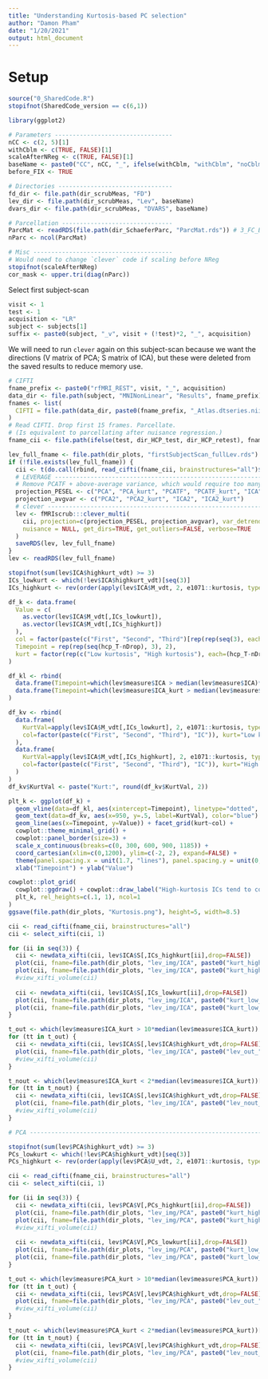 ```yaml
---
title: "Understanding Kurtosis-based PC selection"
author: "Damon Pham"
date: "1/20/2021"
output: html_document
---
```


# Setup

```r
source("0_SharedCode.R")
stopifnot(SharedCode_version == c(6,1))

library(ggplot2)
```

```r
# Parameters ---------------------------------
nCC <- c(2, 5)[1]
withCblm <- c(TRUE, FALSE)[1]
scaleAfterNReg <- c(TRUE, FALSE)[1]
baseName <- paste0("CC", nCC, "_", ifelse(withCblm, "withCblm", "noCblm"), ifelse(scaleAfterNReg, "ScaleAfterNReg", ""))
before_FIX <- TRUE

# Directories --------------------------------
fd_dir <- file.path(dir_scrubMeas, "FD")
lev_dir <- file.path(dir_scrubMeas, "Lev", baseName)
dvars_dir <- file.path(dir_scrubMeas, "DVARS", baseName)

# Parcellation -------------------------------
ParcMat <- readRDS(file.path(dir_SchaeferParc, "ParcMat.rds")) # 3_FC_Baselines
nParc <- ncol(ParcMat)

# Misc ---------------------------------------
# Would need to change `clever` code if scaling before NReg
stopifnot(scaleAfterNReg)
cor_mask <- upper.tri(diag(nParc))
```

Select first subject-scan 

```r
visit <- 1
test <- 1
acquisition <- "LR"
subject <- subjects[1]
suffix <- paste0(subject, "_v", visit + (!test)*2, "_", acquisition)
```

We will need to run `clever` again on this subject-scan because we want the directions (V matrix of PCA; S matrix of ICA), but these were deleted from the saved results to reduce memory use. 

```r
# CIFTI
fname_prefix <- paste0("rfMRI_REST", visit, "_", acquisition)
data_dir <- file.path(subject, "MNINonLinear", "Results", fname_prefix)
fnames <- list(
  CIFTI = file.path(data_dir, paste0(fname_prefix, "_Atlas.dtseries.nii"))
)
# Read CIFTI. Drop first 15 frames. Parcellate.
# (Is equivalent to parcellating after nuisance regression.)
fname_cii <- file.path(ifelse(test, dir_HCP_test, dir_HCP_retest), fnames$CIFTI)

lev_full_fname <- file.path(dir_plots, "firstSubjectScan_fullLev.rds")
if (!file.exists(lev_full_fname)) {
  cii <- t(do.call(rbind, read_cifti(fname_cii, brainstructures="all")$data))[seq(nDrop+1, hcp_T),] 
  # LEVERAGE --------------------------------------------------------------
  # Remove PCATF + above-average variance, which would require too many PCs.
  projection_PESEL <- c("PCA", "PCA_kurt", "PCATF", "PCATF_kurt", "ICA", "ICA_kurt")
  projection_avgvar <- c("PCA2", "PCA2_kurt", "ICA2", "ICA2_kurt")
  # clever ----------------------------------------------------------------
  lev <- fMRIscrub:::clever_multi(
    cii, projection=c(projection_PESEL, projection_avgvar), var_detrend=4,
    nuisance = NULL, get_dirs=TRUE, get_outliers=FALSE, verbose=TRUE
  )
  saveRDS(lev, lev_full_fname)
}
lev <- readRDS(lev_full_fname)
```

```r
stopifnot(sum(lev$ICA$highkurt_vdt) >= 3)
ICs_lowkurt <- which(!lev$ICA$highkurt_vdt)[seq(3)]
ICs_highkurt <- rev(order(apply(lev$ICA$M_vdt, 2, e1071::kurtosis, type=1)))[seq(3)]

df_k <- data.frame(
  Value = c(
    as.vector(lev$ICA$M_vdt[,ICs_lowkurt]), 
    as.vector(lev$ICA$M_vdt[,ICs_highkurt])
  ), 
  col = factor(paste(c("First", "Second", "Third")[rep(rep(seq(3), each=hcp_T-nDrop), 2)], "IC")),
  Timepoint = rep(rep(seq(hcp_T-nDrop), 3), 2),
  kurt = factor(rep(c("Low kurtosis", "High kurtosis"), each=(hcp_T-nDrop)*3))
)

df_kl <- rbind(
  data.frame(Timepoint=which(lev$measure$ICA > median(lev$measure$ICA)*4), kurt="Low kurtosis"),
  data.frame(Timepoint=which(lev$measure$ICA_kurt > median(lev$measure$ICA_kurt)*4), kurt="High kurtosis")
)

df_kv <- rbind(
  data.frame(
    KurtVal=apply(lev$ICA$M_vdt[,ICs_lowkurt], 2, e1071::kurtosis, type=1), 
    col=factor(paste(c("First", "Second", "Third"), "IC")), kurt="Low kurtosis"
  ),
  data.frame(
    KurtVal=apply(lev$ICA$M_vdt[,ICs_highkurt], 2, e1071::kurtosis, type=1), 
    col=factor(paste(c("First", "Second", "Third"), "IC")), kurt="High kurtosis"
  )
)
df_kv$KurtVal <- paste("Kurt:", round(df_kv$KurtVal, 2))

plt_k <- ggplot(df_k) + 
  geom_vline(data=df_kl, aes(xintercept=Timepoint), linetype="dotted", color="#3366FF") +
  geom_text(data=df_kv, aes(x=950, y=.5, label=KurtVal), color="blue") +
  geom_line(aes(x=Timepoint, y=Value)) + facet_grid(kurt~col) + 
  cowplot::theme_minimal_grid() + 
  cowplot::panel_border(size=3) + 
  scale_x_continuous(breaks=c(0, 300, 600, 900, 1185)) +
  coord_cartesian(xlim=c(0,1200), ylim=c(-2, 2), expand=FALSE) + 
  theme(panel.spacing.x = unit(1.7, "lines"), panel.spacing.y = unit(0, "lines")) +
  xlab("Timepoint") + ylab("Value")

cowplot::plot_grid(
  cowplot::ggdraw() + cowplot::draw_label("High-kurtosis ICs tend to contain outlier information", fontface="bold", x=0, hjust=0), 
  plt_k, rel_heights=c(.1, 1), ncol=1
)
ggsave(file.path(dir_plots, "Kurtosis.png"), height=5, width=8.5)
```

```r
cii <- read_cifti(fname_cii, brainstructures="all")
cii <- select_xifti(cii, 1)

for (ii in seq(3)) {
  cii <- newdata_xifti(cii, lev$ICA$S[,ICs_highkurt[ii],drop=FALSE])
  plot(cii, fname=file.path(dir_plots, "lev_img/ICA", paste0("kurt_high_", ii)), title=paste("High-kurtosis IC", ii))
  plot(cii, fname=file.path(dir_plots, "lev_img/ICA", paste0("kurt_high_", ii, "_z4.png")), title=paste("High-kurtosis IC", ii), zlim=c(-4, 0, 4))
  #view_xifti_volume(cii)
  
  cii <- newdata_xifti(cii, lev$ICA$S[,ICs_lowkurt[ii],drop=FALSE])
  plot(cii, fname=file.path(dir_plots, "lev_img/ICA", paste0("kurt_low_", ii)), title=paste("Low-kurtosis IC", ii))
  plot(cii, fname=file.path(dir_plots, "lev_img/ICA", paste0("kurt_low_", ii, "_z4.png")), title=paste("Low-kurtosis IC", ii), zlim=c(-4, 0, 4))
}

t_out <- which(lev$measure$ICA_kurt > 10*median(lev$measure$ICA_kurt))
for (tt in t_out) {
  cii <- newdata_xifti(cii, lev$ICA$S[,lev$ICA$highkurt_vdt,drop=FALSE] %*% t(lev$ICA$M[tt,lev$ICA$highkurt_vdt,drop=FALSE]))
  plot(cii, fname=file.path(dir_plots, "lev_img/ICA", paste0("lev_out_", tt, "_cortex.png")), title=paste0("Outlier lev image, t=", tt))
  #view_xifti_volume(cii)
}

t_nout <- which(lev$measure$ICA_kurt < 2*median(lev$measure$ICA_kurt))[seq(5)*100]
for (tt in t_nout) {
  cii <- newdata_xifti(cii, lev$ICA$S[,lev$ICA$highkurt_vdt,drop=FALSE] %*% t(lev$ICA$M[tt,lev$ICA$highkurt_vdt,drop=FALSE]))
  plot(cii, fname=file.path(dir_plots, "lev_img/ICA", paste0("lev_nout_", tt, "_cortex.png")), title=paste0("Non-outlier lev image, t=", tt))
  #view_xifti_volume(cii)
}

# PCA ------------------------------------------------------------------------------

stopifnot(sum(lev$PCA$highkurt_vdt) >= 3)
PCs_lowkurt <- which(!lev$PCA$highkurt_vdt)[seq(3)]
PCs_highkurt <- rev(order(apply(lev$PCA$U_vdt, 2, e1071::kurtosis, type=1)))[seq(3)]

cii <- read_cifti(fname_cii, brainstructures="all")
cii <- select_xifti(cii, 1)

for (ii in seq(3)) {
  cii <- newdata_xifti(cii, lev$PCA$V[,PCs_highkurt[ii],drop=FALSE])
  plot(cii, fname=file.path(dir_plots, "lev_img/PCA", paste0("kurt_high_", ii)), title=paste("High-kurtosis PC", ii))
  plot(cii, fname=file.path(dir_plots, "lev_img/PCA", paste0("kurt_high_", ii, "_z4.png")), title=paste("High-kurtosis PC", ii), zlim=c(-.006, 0, .006))
  #view_xifti_volume(cii)
  
  cii <- newdata_xifti(cii, lev$PCA$V[,PCs_lowkurt[ii],drop=FALSE])
  plot(cii, fname=file.path(dir_plots, "lev_img/PCA", paste0("kurt_low_", ii)), title=paste("Low-kurtosis PC", ii))
  plot(cii, fname=file.path(dir_plots, "lev_img/PCA", paste0("kurt_low_", ii, "_z4.png")), title=paste("Low-kurtosis PC", ii), zlim=c(-.006, 0, .006))
}

t_out <- which(lev$measure$PCA_kurt > 10*median(lev$measure$PCA_kurt))
for (tt in t_out) {
  cii <- newdata_xifti(cii, lev$PCA$V[,lev$PCA$highkurt_vdt,drop=FALSE] %*% t(lev$PCA$U[tt,lev$PCA$highkurt_vdt,drop=FALSE]))
  plot(cii, fname=file.path(dir_plots, "lev_img/PCA", paste0("lev_out_", tt, "_cortex.png")), title=paste0("Outlier lev image, t=", tt))
  #view_xifti_volume(cii)
}

t_nout <- which(lev$measure$PCA_kurt < 2*median(lev$measure$PCA_kurt))[seq(5)*100]
for (tt in t_nout) {
  cii <- newdata_xifti(cii, lev$PCA$V[,lev$PCA$highkurt_vdt,drop=FALSE] %*% t(lev$PCA$U[tt,lev$PCA$highkurt_vdt,drop=FALSE]))
  plot(cii, fname=file.path(dir_plots, "lev_img/PCA", paste0("lev_nout_", tt, "_cortex.png")), title=paste0("Non-outlier lev image, t=", tt))
  #view_xifti_volume(cii)
}
```